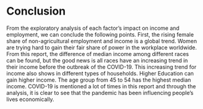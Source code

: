 # Conclusion

From the exploratory analysis of each factor's impact on income and employment, we can conclude the following points. First, the rising female share of non-agricultural employment and income is a global trend. Women are trying hard to gain their fair share of power in the workplace worldwide. From this report, the difference of median income among different races can be found, but the good news is all races have an increasing trend in their income before the outbreak of the COVID-19. This increasing trend for income also shows in different types of households. Higher Education can gain higher income. The age group from 45 to 54 has the highest median income. COVID-19 is mentioned a lot of times in this report and through the analysis, it is clear to see that the pandemic has been influencing people's lives economically.
